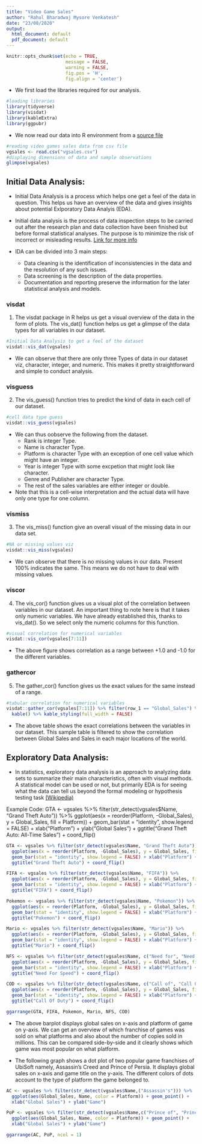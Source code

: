 ---
title: "Video Game Sales"
author: "Rahul Bharadwaj Mysore Venkatesh"
date: "23/08/2020"
output:
  html_document: default
  pdf_document: default
---

```{r setup, include=FALSE}
knitr::opts_chunk$set(echo = TRUE,
                      message = FALSE,
                      warning = FALSE,
                      fig.pos = 'H',
                      fig.align = 'center')
```

* We first load the libraries required for our analysis.
```{r Library}
#loading libraries
library(tidyverse)
library(visdat)
library(kableExtra)
library(ggpubr)
```

* We now read our data into R environment from a [source file](https://www.kaggle.com/gregorut/videogamesales)

```{r ReadData}
#reading video games sales data from csv file
vgsales <- read.csv("vgsales.csv")
#displaying dimensions of data and sample observations
glimpse(vgsales)
```

## Initial Data Analysis:

* Initial Data Analysis is a process which helps one get a feel of the data in question. This helps us have an overview of the data and gives insights about potential Exlporatory Data Analyis (EDA).

* Initial data analysis is the process of data inspection steps to be carried out after the research plan and data collection have been finished but before formal statistical analyses. The purpose is to minimize the risk of incorrect or misleading results. [Link for more info](https://www.sciencedirect.com/science/article/pii/S0022522315017948#:~:text=Initial%20data%20analysis%20is%20the,of%20incorrect%20or%20misleading%20results.)

* IDA can be divided into 3 main steps:
  + Data cleaning is the identification of inconsistencies in the data and the resolution of any such issues.
  + Data screening is the description of the data properties.
  + Documentation and reporting preserve the information for the later statistical analysis and models.
  
### visdat

1. The visdat package in R helps us get a visual overview of the data in the form of plots. The vis_dat() function helps us get a glimpse of the data types for all variables in our dataset.

```{r visdat, fig.cap='Visulaization of Data Types of the data', fig.height = 2, fig.width = 4}
#Initial Data Analysis to get a feel of the dataset
visdat::vis_dat(vgsales)
```
* We can observe that there are only three Types of data in our dataset viz, character, integer, and numeric. This makes it pretty straightforward and simple to conduct analysis.

### visguess

2. The vis_guess() function tries to predict the kind of data in each cell of our dataset.

```{r visguess, fig.cap='Data Type for each cell in dataset', fig.height = 3, fig.width = 4}
#cell data type guess
visdat::vis_guess(vgsales)
```
  
* We can thus oobserve the following from the dataset.
  + Rank is integer Type.
  + Name is character Type.
  + Platform is character Type with an exception of one cell value which might have an integer.
  + Year is integer Type with some excpetion that might look like character.
  + Genre and Publisher are character Type.
  + The rest of the sales variables are either integer or double.  
* Note that this is a cell-wise interpretation and the actual data will have only one type for one column.

### vismiss

3. The vis_miss() function give an overall visual of the missing data in our data set.

```{r vismiss, fig.cap='Missing Values Plot', fig.height = 5, fig.width = 5}
#NA or missing values viz
visdat::vis_miss(vgsales)
```
  
* We can observe that there is no missing values in our data. Present 100% indicates the same. This means we do not have to deal with missing values.

### viscor

4. The vis_cor() function gives us a visual plot of the correlation between variables in our dataset. An important thing to note here is that it takes only numeric variables. We have already established this, thanks to vis_dat(). So we select only the numeric columns for this function.

```{r viscor, fig.cap='Correlation Plot for variables', fig.height = 3, fig.width = 5}
#visual correlation for numerical variables
visdat::vis_cor(vgsales[7:11])
```
* The above figure shows correlation as a range between +1.0 and -1.0 for the different variables.

### gathercor

5. The gather_cor() function gives us the exact values for the same instead of a range.
```{r gathercor, fig.cap='Correlation between variables'}
#tabular correlation for numerical variables
visdat::gather_cor(vgsales[7:11]) %>% filter(row_1 == "Global_Sales") %>% head(5) %>%
  kable() %>% kable_styling(full_width = FALSE)
```

* The above table shows the exact correlations between the variables in our dataset. This sample table is filtered to show the correlation between Global Sales and Sales in each major locations of the world.

\newpage

## Exploratory Data Analysis:

* In statistics, exploratory data analysis is an approach to analyzing data sets to summarize their main characteristics, often with visual methods. A statistical model can be used or not, but primarily EDA is for seeing what the data can tell us beyond the formal modeling or hypothesis testing task [(Wikipedia)](https://en.wikipedia.org/wiki/Exploratory_data_analysis)

Example Code:
GTA <- vgsales %>% filter(str_detect(vgsales$Name, "Grand Theft Auto")) %>% 
  ggplot(aes(x = reorder(Platform, -Global_Sales), y = Global_Sales, fill = Platform)) +
  geom_bar(stat = "identity", show.legend = FALSE) + xlab("Platform") + ylab("Global Sales") +
  ggtitle("Grand Theft Auto: All-Time Sales") + coord_flip()

```{r AllTimeSales, fig.cap='All Time Global Sales (millions)'}
GTA <- vgsales %>% filter(str_detect(vgsales$Name, "Grand Theft Auto")) %>% 
  ggplot(aes(x = reorder(Platform, -Global_Sales), y = Global_Sales, fill = Platform)) +
  geom_bar(stat = "identity", show.legend = FALSE) + xlab("Platform") + ylab("Global Sales") +
  ggtitle("Grand Theft Auto") + coord_flip()

FIFA <- vgsales %>% filter(str_detect(vgsales$Name, "FIFA")) %>% 
  ggplot(aes(x = reorder(Platform, -Global_Sales), y = Global_Sales, fill = Platform)) +
  geom_bar(stat = "identity", show.legend = FALSE) + xlab("Platform") + ylab("Global Sales") +
  ggtitle("FIFA") + coord_flip()

Pokemon <- vgsales %>% filter(str_detect(vgsales$Name, "Pokemon")) %>% 
  ggplot(aes(x = reorder(Platform, -Global_Sales), y = Global_Sales, fill = Platform)) +
  geom_bar(stat = "identity", show.legend = FALSE) + xlab("Platform") + ylab("Global Sales") +
  ggtitle("Pokemon") + coord_flip()

Mario <- vgsales %>% filter(str_detect(vgsales$Name, "Mario")) %>% 
  ggplot(aes(x = reorder(Platform, -Global_Sales), y = Global_Sales, fill = Platform)) +
  geom_bar(stat = "identity", show.legend = FALSE) + xlab("Platform") + ylab("Global Sales") +
  ggtitle("Mario") + coord_flip()

NFS <- vgsales %>% filter(str_detect(vgsales$Name, c("Need for", "Need For"))) %>% 
  ggplot(aes(x = reorder(Platform, -Global_Sales), y = Global_Sales, fill = Platform)) +
  geom_bar(stat = "identity", show.legend = FALSE) + xlab("Platform") + ylab("Global Sales") +
  ggtitle("Need For Speed") + coord_flip()

COD <- vgsales %>% filter(str_detect(vgsales$Name, c("Call of", "Call Of"))) %>% 
  ggplot(aes(x = reorder(Platform, -Global_Sales), y = Global_Sales, fill = Platform)) +
  geom_bar(stat = "identity", show.legend = FALSE) + xlab("Platform") + ylab("Global Sales") +
  ggtitle("Call Of Duty") + coord_flip()

ggarrange(GTA, FIFA, Pokemon, Mario, NFS, COD)
```

* The above barplot displays global sales on x-axis and platform of game on y-axis. We can get an overview of which franchise of games was sold on what platforms and also about the number of copies sold in millions. This can be compared side-by-side and it clearly shows which game was most popular on what platform.

\newpage

* The following graph shows a dot plot of two popular game franchises of UbiSoft namely, Assassin's Creed and Prince of Persia. It displays global sales on x-axis and game title on the y-axis. The different colors of dots account to the type of platform the game belonged to.

```{r ACSales, fig.cap="Assassin's Creed and Prince of Persia Sales (millions)"}
AC <- vgsales %>% filter(str_detect(vgsales$Name,("Assassin's"))) %>% 
  ggplot(aes(Global_Sales, Name, color = Platform)) + geom_point() +
  xlab("Global Sales") + ylab("Game")

PoP <- vgsales %>% filter(str_detect(vgsales$Name,c("Prince of", "Prince Of"))) %>% 
  ggplot(aes(Global_Sales, Name, color = Platform)) + geom_point() +
  xlab("Global Sales") + ylab("Game")

ggarrange(AC, PoP, ncol = 1)
```


